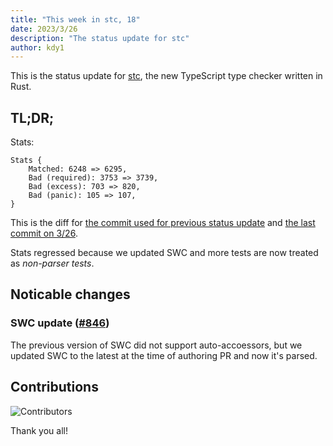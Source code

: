 ```yaml
---
title: "This week in stc, 18"
date: 2023/3/26
description: "The status update for stc"
author: kdy1
---
```


This is the status update for [stc](https://github.com/dudykr/stc), the new TypeScript type checker written in Rust.

## TL;DR;

Stats:

```
Stats {
    Matched: 6248 => 6295,
    Bad (required): 3753 => 3739,
    Bad (excess): 703 => 820,
    Bad (panic): 105 => 107,
}
```

This is the diff for [the commit used for previous status update](https://github.com/dudykr/stc/blob/6e52c07298905c8507729b7500d6262c28ef6004/crates/stc_ts_type_checker/tests/tsc-stats.rust-debug) and [the last commit on 3/26](https://github.com/dudykr/stc/blob/0cdf38b9358728c3ac592baf2bbedc31c507be6f/crates/stc_ts_type_checker/tests/tsc-stats.rust-debug).

Stats regressed because we updated SWC and more tests are now treated as _non-parser tests_.

## Noticable changes

### SWC update ([#846](https://github.com/dudykr/stc/pull/846))

The previous version of SWC did not support auto-accoessors, but we updated SWC to the latest at the time of authoring PR and now it's parsed.

## Contributions

![Contributors](/images/this-week-in-stc/19/contributors.png)

Thank you all!

